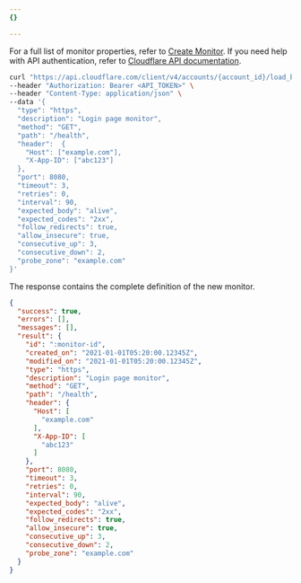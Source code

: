 ```yaml
---
{}

---
```


For a full list of monitor properties, refer to [Create Monitor](/api/resources/load_balancers/subresources/monitors/methods/create/). If you need help with API authentication, refer to [Cloudflare API documentation](/fundamentals/api/).

```bash title="Request"
curl "https://api.cloudflare.com/client/v4/accounts/{account_id}/load_balancers/monitors" \
--header "Authorization: Bearer <API_TOKEN>" \
--header "Content-Type: application/json" \
--data '{
  "type": "https",
  "description": "Login page monitor",
  "method": "GET",
  "path": "/health",
  "header":  {
    "Host": ["example.com"],
    "X-App-ID": ["abc123"]
  },
  "port": 8080,
  "timeout": 3,
  "retries": 0,
  "interval": 90,
  "expected_body": "alive",
  "expected_codes": "2xx",
  "follow_redirects": true,
  "allow_insecure": true,
  "consecutive_up": 3,
  "consecutive_down": 2,
  "probe_zone": "example.com"
}'
```

The response contains the complete definition of the new monitor.

```json title="Response"
{
  "success": true,
  "errors": [],
  "messages": [],
  "result": {
    "id": ":monitor-id",
    "created_on": "2021-01-01T05:20:00.12345Z",
    "modified_on": "2021-01-01T05:20:00.12345Z",
    "type": "https",
    "description": "Login page monitor",
    "method": "GET",
    "path": "/health",
    "header": {
      "Host": [
        "example.com"
      ],
      "X-App-ID": [
        "abc123"
      ]
    },
    "port": 8080,
    "timeout": 3,
    "retries": 0,
    "interval": 90,
    "expected_body": "alive",
    "expected_codes": "2xx",
    "follow_redirects": true,
    "allow_insecure": true,
    "consecutive_up": 3,
    "consecutive_down": 2,
    "probe_zone": "example.com"
  }
}
```
